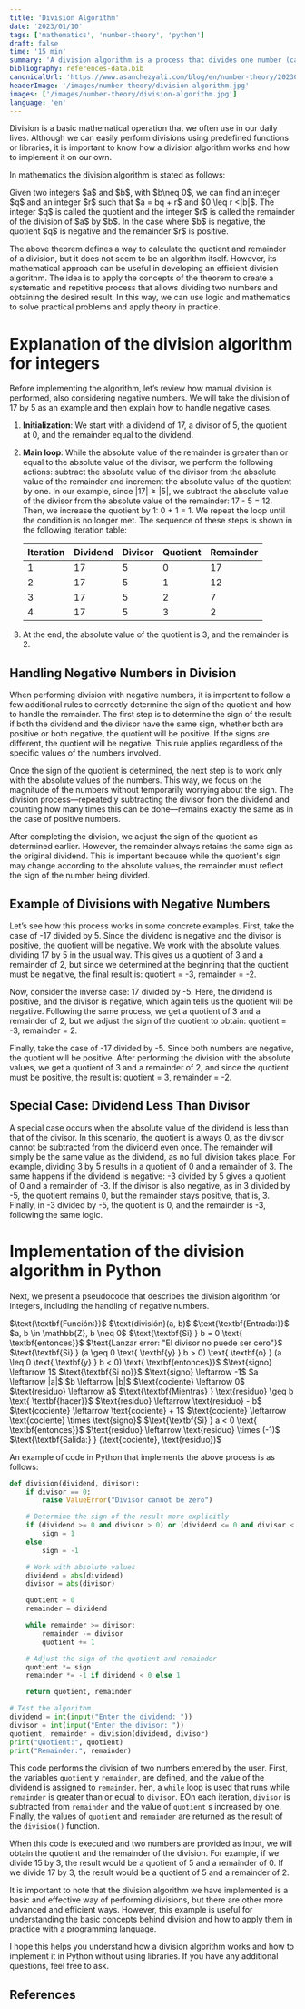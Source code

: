 ```yaml
---
title: 'Division Algorithm'
date: '2023/01/10'
tags: ['mathematics', 'number-theory', 'python']
draft: false
time: '15 min'
summary: 'A division algorithm is a process that divides one number (called the dividend) by another number (called the divisor) and obtains the quotient and remainder of the division. A division algorithm can be implemented in Python using a while loop and subtracting the divisor from the dividend in each iteration. Knowing how a division algorithm works and how to implement it on our own is useful for understanding better how divisions work and can be useful in situations where we cannot use predefined libraries or functions.'
bibliography: references-data.bib
canonicalUrl: 'https://www.asanchezyali.com/blog/en/number-theory/20230108DivisionAlgorithm'
headerImage: '/images/number-theory/division-algorithm.jpg'
images: ['/images/number-theory/division-algorithm.jpg']
language: 'en'
---
```


Division is a basic mathematical operation that we often use in our daily lives. Although we can easily perform divisions using predefined functions or libraries, it is important to know how a division algorithm works and how to implement it on our own.

In mathematics the division algorithm is stated as follows:

<div className="italic text-gray-50 px-4 text-sm">Given two integers $a$ and $b$, with $b\neq 0$, we can find an integer $q$ and an integer $r$ such that $a = bq + r$ and $0 \leq r <|b|$. The integer $q$ is called the quotient and the integer $r$ is called the remainder of the division of $a$ by $b$. In the case where $b$ is negative, the quotient $q$ is negative and the remainder $r$ is positive.</div>

The above theorem defines a way to calculate the quotient and remainder of a division, but it does not seem to be an algorithm itself. However, its mathematical approach can be useful in developing an efficient division algorithm. The idea is to apply the concepts of the theorem to create a systematic and repetitive process that allows dividing two numbers and obtaining the desired result. In this way, we can use logic and mathematics to solve practical problems and apply theory in practice.

# Explanation of the division algorithm for integers

Before implementing the algorithm, let’s review how manual division is performed, also considering negative numbers. We will take the division of 17 by 5 as an example and then explain how to handle negative cases.

1. **Initialization**: We start with a dividend of 17, a divisor of 5, the quotient at 0, and the remainder equal to the dividend.

2. **Main loop**: While the absolute value of the remainder is greater than or equal to the absolute value of the divisor, we perform the following actions: subtract the absolute value of the divisor from the absolute value of the remainder and increment the absolute value of the quotient by one. In our example, since $|17| \geq |5|$, we subtract the absolute value of the divisor from the absolute value of the remainder: 17 - 5 = 12. Then, we increase the quotient by 1: 0 + 1 = 1. We repeat the loop until the condition is no longer met. The sequence of these steps is shown in the following iteration table:

   | Iteration | Dividend | Divisor | Quotient | Remainder |
   | --------- | -------- | ------- | -------- | --------- |
   | 1         | 17       | 5       | 0        | 17        |
   | 2         | 17       | 5       | 1        | 12        |
   | 3         | 17       | 5       | 2        | 7         |
   | 4         | 17       | 5       | 3        | 2         |

3. At the end, the absolute value of the quotient is 3, and the remainder is 2.

## Handling Negative Numbers in Division

When performing division with negative numbers, it is important to follow a few additional rules to correctly determine the sign of the quotient and how to handle the remainder. The first step is to determine the sign of the result: if both the dividend and the divisor have the same sign, whether both are positive or both negative, the quotient will be positive. If the signs are different, the quotient will be negative. This rule applies regardless of the specific values of the numbers involved.

Once the sign of the quotient is determined, the next step is to work only with the absolute values of the numbers. This
way, we focus on the magnitude of the numbers without temporarily worrying about the sign. The division
process—repeatedly subtracting the divisor from the dividend and counting how many times this can be done—remains
exactly the same as in the case of positive numbers.

After completing the division, we adjust the sign of the quotient as determined earlier. However, the remainder always
retains the same sign as the original dividend. This is important because while the quotient's sign may change according
to the absolute values, the remainder must reflect the sign of the number being divided.

## Example of Divisions with Negative Numbers

Let’s see how this process works in some concrete examples. First, take the case of -17 divided by 5. Since the dividend is negative and the divisor is positive, the quotient will be negative. We work with the absolute values, dividing 17 by 5 in the usual way. This gives us a quotient of 3 and a remainder of 2, but since we determined at the beginning that the quotient must be negative, the final result is: quotient = -3, remainder = -2.

Now, consider the inverse case: 17 divided by -5. Here, the dividend is positive, and the divisor is negative, which again tells us the quotient will be negative. Following the same process, we get a quotient of 3 and a remainder of 2, but we adjust the sign of the quotient to obtain: quotient = -3, remainder = 2.

Finally, take the case of -17 divided by -5. Since both numbers are negative, the quotient will be positive. After
performing the division with the absolute values, we get a quotient of 3 and a remainder of 2, and since the quotient
must be positive, the result is: quotient = 3, remainder = -2.

## Special Case: Dividend Less Than Divisor

A special case occurs when the absolute value of the dividend is less than that of the divisor. In this scenario, the quotient is always 0, as the divisor cannot be subtracted from the dividend even once. The remainder will simply be the same value as the dividend, as no full division takes place. For example, dividing 3 by 5 results in a quotient of 0 and a remainder of 3. The same happens if the dividend is negative: -3 divided by 5 gives a quotient of 0 and a remainder of -3. If the divisor is also negative, as in 3 divided by -5, the quotient remains 0, but the remainder stays positive, that is, 3. Finally, in -3 divided by -5, the quotient is 0, and the remainder is -3, following the same logic.

# Implementation of the division algorithm in Python

Next, we present a pseudocode that describes the division algorithm for integers, including the handling of negative
numbers.

<PseudoCode title="Algoritmo 1. División de Enteros">
<PseudoCodeLine showNumber={false} indent={0}>
$\text{\textbf{Función:}}$ $\text{división}(a, b)$
</PseudoCodeLine>
<PseudoCodeLine showNumber={false} indent={0}>
$\text{\textbf{Entrada:}}$ $a, b \in \mathbb{Z}, b \neq 0$
</PseudoCodeLine>
<PseudoCodeLine number={1}>
$\text{\textbf{Si} } b = 0 \text{ \textbf{entonces}}$
</PseudoCodeLine>
<PseudoCodeLine number={2} indent={2}>
$\text{Lanzar error: "El divisor no puede ser cero"}$
</PseudoCodeLine>
<PseudoCodeLine number={3}>
$\text{\textbf{Si} } (a \geq 0 \text{ \textbf{y} } b > 0) \text{ \textbf{o} } (a \leq 0 \text{ \textbf{y} } b < 0) \text{ \textbf{entonces}}$
</PseudoCodeLine>
<PseudoCodeLine number={4} indent={2}>
$\text{signo} \leftarrow 1$
</PseudoCodeLine>
<PseudoCodeLine number={5}>
$\text{\textbf{Si no}}$
</PseudoCodeLine>
<PseudoCodeLine number={6} indent={2}>
$\text{signo} \leftarrow -1$
</PseudoCodeLine>
<PseudoCodeLine number={7}>
$a \leftarrow |a|$
</PseudoCodeLine>
<PseudoCodeLine number={8}>
$b \leftarrow |b|$
</PseudoCodeLine>
<PseudoCodeLine number={9}>
$\text{cociente} \leftarrow 0$
</PseudoCodeLine>
<PseudoCodeLine number={10}>
$\text{residuo} \leftarrow a$
</PseudoCodeLine>
<PseudoCodeLine number={11}>
$\text{\textbf{Mientras} } \text{residuo} \geq b \text{ \textbf{hacer}}$
</PseudoCodeLine>
<PseudoCodeLine number={12} indent={2}>
$\text{residuo} \leftarrow \text{residuo} - b$
</PseudoCodeLine>
<PseudoCodeLine number={13} indent={2}>
$\text{cociente} \leftarrow \text{cociente} + 1$
</PseudoCodeLine>
<PseudoCodeLine number={14}>
$\text{cociente} \leftarrow \text{cociente} \times \text{signo}$
</PseudoCodeLine>
<PseudoCodeLine number={15}>
$\text{\textbf{Si} } a < 0 \text{ \textbf{entonces}}$
</PseudoCodeLine>
<PseudoCodeLine number={16} indent={2}>
$\text{residuo} \leftarrow \text{residuo} \times (-1)$
</PseudoCodeLine>
<PseudoCodeLine showNumber={false} indent={0}>
$\text{\textbf{Salida:} } (\text{cociente}, \text{residuo})$
</PseudoCodeLine>
</PseudoCode>

An example of code in Python that implements the above process is as follows:

```python showLineNumbers
def division(dividend, divisor):
    if divisor == 0:
        raise ValueError("Divisor cannot be zero")

    # Determine the sign of the result more explicitly
    if (dividend >= 0 and divisor > 0) or (dividend <= 0 and divisor < 0):
        sign = 1
    else:
        sign = -1

    # Work with absolute values
    dividend = abs(dividend)
    divisor = abs(divisor)

    quotient = 0
    remainder = dividend

    while remainder >= divisor:
        remainder -= divisor
        quotient += 1

    # Adjust the sign of the quotient and remainder
    quotient *= sign
    remainder *= -1 if dividend < 0 else 1

    return quotient, remainder

# Test the algorithm
dividend = int(input("Enter the dividend: "))
divisor = int(input("Enter the divisor: "))
quotient, remainder = division(dividend, divisor)
print("Quotient:", quotient)
print("Remainder:", remainder)
```

This code performs the division of two numbers entered by the user. First, the variables `quotient` y `remainder`, are defined, and the value of the dividend is assigned to `remainder`. hen, a `while` loop is used that runs while `remainder` is greater than or equal to `divisor`. EOn each iteration, `divisor` is subtracted from `remainder` and the value of `quotient` s increased by one. Finally, the values of `quotient` and `remainder` are returned as the result of the `division()` function.

When this code is executed and two numbers are provided as input, we will obtain the quotient and the remainder of the division. For example, if we divide $15$ by $3$, the result would be a quotient of $5$ and a remainder of $0$. If we divide $17$ by $3$, the result would be a quotient of $5$ and a remainder of $2$.

It is important to note that the division algorithm we have implemented is a basic and effective way of performing divisions, but there are other more advanced and efficient ways. However, this example is useful for understanding the basic concepts behind division and how to apply them in practice with a programming language.

I hope this helps you understand how a division algorithm works and how to implement it in Python without using libraries. If you have any additional questions, feel free to ask.

## References

<Reference
  type="image"
  url="https://unsplash.com/photos/_zsL306fDc"
  text="Antoine Dautry - Chart Pencil on system of equations."
/>

<Reference
  type="web"
  url="http://cbt1.edu.mx/Educacion/OC/Matematicas/Recursos/publication.pdf"
  text="Felipe Zaldivar. 2012. Introducción a la teoría de números."
/>
